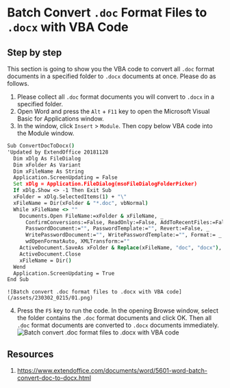 # Batch Convert `.doc` Format Files to `.docx` with VBA Code

## Step by step

This section is going to show you the VBA code to convert all `.doc` format documents in a specified folder to `.docx` documents at once. Please do as follows.

1. Please collect all `.doc` format documents you will convert to `.docx` in a specified folder.
2. Open Word and press the `Alt` + `F11` key to open the Microsoft Visual Basic for Applications window.
3. In the window, click `Insert` > `Module`. Then copy below VBA code into the Module window.

```bat copy
Sub ConvertDocToDocx()
'Updated by ExtendOffice 20181128
  Dim xDlg As FileDialog
  Dim xFolder As Variant
  Dim xFileName As String
  Application.ScreenUpdating = False
  Set xDlg = Application.FileDialog(msoFileDialogFolderPicker)
  If xDlg.Show <> -1 Then Exit Sub
  xFolder = xDlg.SelectedItems(1) + "\"
  xFileName = Dir(xFolder & "*.doc", vbNormal)
  While xFileName <> ""
    Documents.Open FileName:=xFolder & xFileName, _
      ConfirmConversions:=False, ReadOnly:=False, AddToRecentFiles:=False, _
      PasswordDocument:="", PasswordTemplate:="", Revert:=False, _
      WritePasswordDocument:="", WritePasswordTemplate:="", Format:= _
      wdOpenFormatAuto, XMLTransform:=""
    ActiveDocument.SaveAs xFolder & Replace(xFileName, "doc", "docx"), wdFormatDocumentDefault
    ActiveDocument.Close
    xFileName = Dir()
  Wend
  Application.ScreenUpdating = True
End Sub
```

    ![Batch convert .doc format files to .docx with VBA code](/assets/230302_0215/01.png)

4. Press the `F5` key to run the code. In the opening Browse window, select the folder contains the `.doc` format documents and click OK. Then all `.doc` format documents are converted to `.docx` documents immediately.
   ![Batch convert .doc format files to .docx with VBA code](/assets/230302_0215/02.png)

## Resources

1. https://www.extendoffice.com/documents/word/5601-word-batch-convert-doc-to-docx.html
